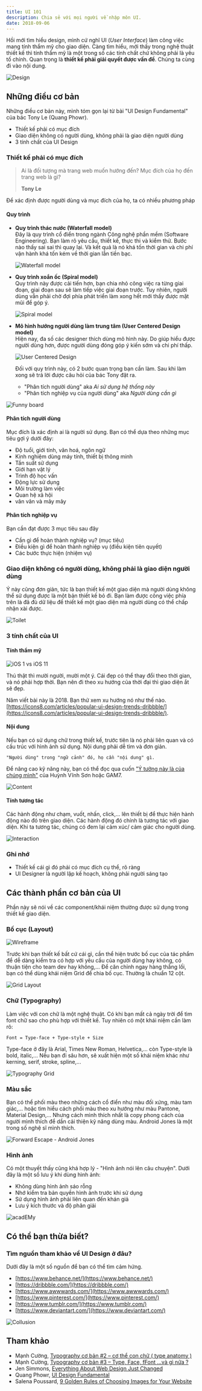```yaml
---
title: UI 101
description: Chia sẻ với mọi người về nhập môn UI.
date: 2018-09-06
---
```


Hồi mới tìm hiểu design, mình cứ nghĩ UI (_User Interface_) làm công việc mang tính thẩm mỹ cho giao diện. Càng tìm hiểu, mới thấy trong nghệ thuật thiết kế thì tính thẩm mỹ là một trong số các tính chất chứ không phải là yêu tố chính. Quan trọng là **thiết kế phải giải quyết được vấn đề**. Chúng ta cùng đi vào nội dung.

![Design](/assets/tutorials/ui-101/design-definition.png)

## Những điều cơ bản

Những điều cơ bản này, mình tóm gọn lại từ bài "UI Design Fundamental" của bác Tony Le (Quang Phowr).

- Thiết kế phải có mục đích
- Giao diện không có người dùng, không phải là giao diện người dùng
- 3 tính chất của UI Design

### Thiết kế phải có mục đích

> Ai là đối tượng mà trang web muốn hướng đến? Mục đích của họ đến trang web là gì?
>
> **Tony Le**

Để xác định được người dùng và mục đích của họ, ta có nhiều phương pháp

#### Quy trình

- **Quy trình thác nước (Waterfall model)**  
  Đây là quy trình cổ điển trong ngành Công nghệ phần mềm (Software Engineering). Bạn làm rõ yêu cầu, thiết kế, thực thi và kiểm thử. Bước nào thấy sai sai thì quay lại. Và kết quả là nó khá tốn thời gian và chi phí vận hành khá tốn kém về thời gian lẫn tiền bạc.

  ![Waterfall model](/assets/tutorials/ui-101/waterfall.jpeg)

- **Quy trình xoắn ốc (Spiral model)**  
  Quy trình này được cải tiến hơn, bạn chia nhỏ công việc ra từng giai đoạn, giai đoạn sau sẽ làm tiếp việc giai đoạn trước. Tuy nhiên, người dùng vẫn phải chờ đợi phía phát triển làm xong hết mới thấy được mặt mũi để góp ý.

  ![Spiral model](/assets/tutorials/ui-101/spiral.jpg)

- **Mô hình hướng người dùng làm trung tâm (User Centered Design model)**  
  Hiện nay, đa số các designer thích dùng mô hình này. Do giúp hiểu được người dùng hơn, được người dùng đóng góp ý kiến sớm và chi phí thấp.

  ![User Centered Design](/assets/tutorials/ui-101/CCD-Process.png)

  Đối với quy trình này, có 2 bước quan trọng bạn cần làm. Sau khi làm xong sẽ trả lời được câu hỏi của bác Tony đặt ra.

  - "Phân tích người dùng" aka _Ai sử dụng hệ thống này_
  - "Phân tích nghiệp vụ của người dùng" aka _Người dùng cần gì_

![Funny board](/assets/tutorials/ui-101/funny-board.jpg)

#### Phân tích người dùng

Mục đích là xác định ai là người sử dụng. Bạn có thể dựa theo những mục tiêu gợi ý dưới đây:

- Độ tuổi, giới tính, văn hoá, ngôn ngữ
- Kinh nghiệm dùng máy tính, thiết bị thông minh
- Tần suất sử dụng
- Giới hạn vật lý
- Trình độ học vấn
- Động lực sử dụng
- Môi trường làm việc
- Quan hệ xã hội
- vân vân và mây mây

#### Phân tích nghiệp vụ

Bạn cần đạt được 3 mục tiêu sau đây

- Cần gì để hoàn thành nghiệp vụ? (mục tiêu)
- Điều kiện gì để hoàn thành nghiệp vụ (điều kiện tiên quyết)
- Các bước thực hiện (nhiệm vụ)

### Giao diện không có người dùng, không phải là giao diện người dùng

Ý này cũng đơn giản, tức là bạn thiết kế một giao diện mà người dùng không thể sử dụng được là một bản thiết kế bỏ đi. Bạn làm được công việc phía trên là đã đủ dữ liệu để thiết kế một giao diện mà người dùng có thể chấp nhận xài được.

![Toilet](/assets/tutorials/ui-101/toilet.jpg)

### 3 tính chất của UI

#### Tính thẩm mỹ

![iOS 1 vs iOS 11](/assets/tutorials/ui-101/iphone.jpg)

Thú thật thì mười người, mười một ý. Cái đẹp có thể thay đổi theo thời gian, và nó phải hợp thời. Bạn nên đi theo xu hướng của thời đại thì giao diện ắt sẽ đẹp.

Năm viết bài này là 2018. Bạn thử xem xu hướng nó như thế nào. [https://icons8.com/articles/popular-ui-design-trends-dribbble/](https://icons8.com/articles/popular-ui-design-trends-dribbble/).

#### Nội dung

Nếu bạn có sử dụng chữ trong thiết kế, trước tiên là nó phải liên quan và có cấu trúc với hình ảnh sử dụng. Nội dung phải dễ tìm và đơn giản.

`"Người dùng" trong "ngữ cảnh" đó, họ cần "nội dung" gì.`

Để nâng cao kỹ năng này, bạn có thể đọc qua cuốn ["Ý tưởng này là của chúng mình"](https://tiki.vn/y-tuong-nay-la-cua-chung-minh-p375208.html) của Huỳnh Vĩnh Sơn hoặc GAM7.

![Content](/assets/tutorials/ui-101/quality-content.jpg)

#### Tính tương tác

Các hành động như chạm, vuốt, nhấn, click,... lên thiết bị để thực hiện hành động nào đó trên giao diện. Các hành động đó chính là tương tác với giao diện. Khi ta tương tác, chúng có đem lại cảm xúc/ cảm giác cho người dùng.

![Interaction](/assets/tutorials/ui-101/ui-design-fundamental__interaction.jpg)

### Ghi nhớ

- Thiết kế cái gì đó phải có mục đích cụ thể, rõ ràng
- UI Designer là người lập kế hoạch, không phải người sáng tạo

## Các thành phần cơ bản của UI

Phần này sẽ nói về các component/khái niệm thường được sử dụng trong thiết kế giao diện.

### Bố cục (Layout)

![Wireframe](/assets/tutorials/ui-101/wireframe.png)

Trước khi bạn thiết kế bất cứ cái gì, cần thể hiện trước bố cục của tác phẩm để dễ dàng kiểm tra có hợp với yêu cầu của người dùng hay không, có thuận tiện cho team dev hay không,... Để căn chỉnh ngay hàng thẳng lối, bạn có thể dùng khái niệm Grid để chia bố cục. Thường là chuẩn 12 cột.

![Grid Layout](/assets/tutorials/ui-101/grid.png)

### Chữ (Typography)

Làm việc với con chữ là một nghệ thuật. Có khi bạn mất cả ngày trời để tìm font chữ sao cho phù hợp với thiết kế. Tuy nhiên có một khái niệm cần làm rõ:

`Font = Type-face + Type-style + Size`

Type-face ở đây là Arial, Times New Roman, Helvetica,... còn Type-style là bold, italic,... Nếu bạn đi sâu hơn, sẽ xuất hiện một số khái niệm khác như kerning, serif, stroke, spline,...

![Typography Grid](/assets/tutorials/ui-101/typography-grid.png)

### Màu sắc

Bạn có thể phối màu theo những cách cổ điển như màu đối xứng, màu tam giác,... hoặc tìm hiểu cách phối màu theo xu hướng như màu Pantone, Material Design,... Nhưng cách mình thích nhất là copy phong cách của người mình thích để dần cải thiện kỹ năng dùng màu. Android Jones là một trong số nghệ sĩ mình thích.

![Forward Escape - Android Jones](/assets/tutorials/ui-101/forward-escape.png)

### Hình ảnh

Có một thuyết thấy cũng khá hợp lý - "Hình ảnh nói lên câu chuyện". Dưới đây là một số lưu ý khi dùng hình ảnh:

- Không dùng hình ảnh sáo rỗng
- Nhớ kiểm tra bản quyền hình ảnh trước khi sử dụng
- Sử dụng hình ảnh phải liên quan đến khán giả
- Lưu ý kích thước và độ phân giải

![acadEMy](/assets/tutorials/ui-101/acadEMy.png)

## Có thể bạn thừa biết?

### Tìm nguồn tham khảo về UI Design ở đâu?

Dưới đây là một số nguồn để bạn có thể tìm cảm hứng.

- [https://www.behance.net/](https://www.behance.net/)
- [https://dribbble.com/](https://dribbble.com/)
- [https://www.awwwards.com/](https://www.awwwards.com/)
- [https://www.pinterest.com/](https://www.pinterest.com/)
- [https://www.tumblr.com/](https://www.tumblr.com/)
- [https://www.deviantart.com/](https://www.deviantart.com/)

![Collusion](/assets/tutorials/ui-101/collusion.png)

## Tham khảo

- Mạnh Cường, [Typography cơ bản #2 – cơ thể con chữ ( type anatomy )](https://toihocdohoa.com/blog/typography-phan-2-co-con-chu-type-anatomy/)
- Mạnh Cường, [Typography cơ bản #3 – Type, Face, fFont …và gì nữa ?](https://toihocdohoa.com/blog/typography-phan-3-phan-biet-font-vs-typeface-cac-ho-typeface-co-ban/)
- Jen Simmons, [Everything About Web Design Just Changed](https://speakerdeck.com/jensimmons/everything-about-web-design-just-changed)
- Quang Phowr, [UI Design Fundamental](https://www.slideshare.net/eggcellent/ui-design-fundamental/)
- Salena Poussard, [9 Golden Rules of Choosing Images for Your Website](https://oscwebdesign.biz/website-design/rules-choosing-images-website/)
